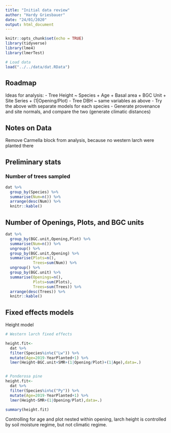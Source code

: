 ```yaml
---
title: "Initial data review"
author: "Hardy Griesbauer"
date: "24/01/2020"
output: html_document
---
```


```r
knitr::opts_chunk$set(echo = TRUE)
library(tidyverse)
library(lme4)
library(lmerTest)

# Load data
load("../../data/dat.RData")

```
## Roadmap
Ideas for analysis:
- Tree Height ~ Species + Age + Basal area + BGC Unit + Site Series + (1|Opening/Plot)
- Tree DBH ~ same variables as above
- Try the above with separate models for each species
- Generate provenance and site normals, and compare the two (generate climatic distances)

## Notes on Data
Remove Carmella block from analysis, because no western larch were planted there


## Preliminary stats

### Number of trees sampled
```r

dat %>% 
  group_by(Species) %>% 
  summarise(Num=n()) %>% 
  arrange(desc(Num)) %>% 
  knitr::kable()

```

## Number of Openings, Plots, and BGC units

```r

dat %>% 
  group_by(BGC.unit,Opening,Plot) %>% 
  summarise(Num=n()) %>% 
  ungroup() %>% 
  group_by(BGC.unit,Opening) %>% 
  summarise(Plots=n(),
            Trees=sum(Num)) %>% 
  ungroup() %>% 
  group_by(BGC.unit) %>% 
  summarise(Openings=n(),
            Plots=sum(Plots),
            Trees=sum(Trees)) %>% 
  arrange(desc(Trees)) %>% 
  knitr::kable()
```


## Fixed effects models

Height model

```r
# Western larch fixed effects

height.fit<-
  dat %>% 
  filter(Species%in%c("Lw")) %>% 
  mutate(Age=2019-YearPlanted+1) %>% 
  lmer(Height~BGC.unit+SMR+(1|Opening/Plot)+(1|Age),data=.) 


# Ponderosa pine
height.fit<-
  dat %>% 
  filter(Species%in%c("Py")) %>% 
  mutate(Age=2019-YearPlanted+1) %>% 
  lmer(Height~SMR+(1|Opening/Plot),data=.) 

summary(height.fit)


```

Controlling for age and plot nested within opening, larch height is controlled by soil moisture regime, but not climatic regime.



